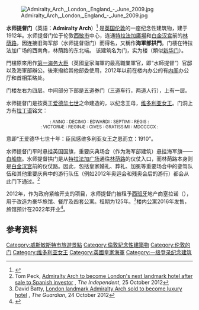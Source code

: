 [[File:Admiralty_Arch,_London,_England_-_June_2009.jpg|thumb]]

'''水师提督门'''（英語：'''Admiralty Arch'''）<ref>{{Cite web |url=https://www.admiraltyarch.co.uk/zh/%e5%8e%86%e5%8f%b2/ |title=水師提督門飯店官網 |accessdate=2019-10-17 |archive-date=2019-08-05 |archive-url=https://web.archive.org/web/20190805174526/https://www.admiraltyarch.co.uk/zh/%e5%8e%86%e5%8f%b2/ |dead-url=no }}</ref> 是[[英国|英国]][[伦敦|伦敦]]的一座纪念性建筑物，建于1912年。水师提督门位于伦敦[[西敏市|西敏市]]中心，连通[[特拉法加廣場|特拉法加廣場]]和[[白金汉宫|白金汉宫]]前的[[林荫路|林荫路]]，因连接旧海军部（水师提督衙门）而得名，又稱作'''海軍部拱門'''。门楼在特拉法加广场的西南角，林荫路的东北端。 该建筑名为门，实为楼（類似[[新华门|新华门]]）。

門樓原來用作[[第一海务大臣|第一海务大臣]]（英國皇家海軍的最高職業軍官，即“水師提督”）官邸以及海軍部辦公。後來撥給其他部委使用，2012年以前在楼内办公的有[[内阁|内阁]]办公厅和首相策略处。

门楼左右为四层。中间部分下部是五道券门（三道车行，两道人行），上有一层。

水师提督门是按英王[[爱德华七世|爱德华七世]]之命建造的，以纪念王母，[[维多利亚女王|维多利亚女王]]。门洞上方有[[拉丁语|拉丁语]]铭文：
<center>
<small> : ANNO : DECIMO : EDWARDI : SEPTIMI : REGIS :<br /> : VICTORIÆ : REGINÆ : CIVES : GRATISSIMI : MDCCCCX :</small>
</center>

意即“王爱德华七世十年：臣民感维多利亚女王之恩而立：1910”。

水师提督门平时悬挂英国国旗，重要庆典场合（作为海军部建筑）悬挂海军旗——[[白船旗|白船旗]]。水师提督拱门是从[[特拉法加广场|特拉法加广场]]通往[[林荫路|林荫路]]的仪仗入口，而林荫路本身则是[[白金汉宫|白金汉宫]]前的仪仗路。因此，包括皇家婚礼、葬礼、加冕等重要场合中的銮驾队伍和其他重要庆典中的游行队伍（例如2012年奥运会和残奥会后的游行）都会从此门下通过。<ref>Tom Peck, [http://www.independent.co.uk/news/uk/home-news/admiralty-arch-to-become-londons-next-landmark-hotel-after-sale-to-spanish-investor-8226016.html Admiralty Arch to become London's next landmark hotel after sale to Spanish investor] {{Wayback|url=http://www.independent.co.uk/news/uk/home-news/admiralty-arch-to-become-londons-next-landmark-hotel-after-sale-to-spanish-investor-8226016.html |date=20121128022236 }}, ''The Independent'', 25 October 2012</ref>

2012年，作为政府紧缩开支的项目，水师提督门被租予[[西班牙|西班牙]]地产商塞拉诺（{{lang-es|Rafael Serrano}}），用于改造为豪华旅馆、餐厅及四套公寓。租期为125年。<ref>David Batty, [http://www.guardian.co.uk/culture/2012/oct/24/admiralty-arch-sold-luxury-hotel?newsfeed=true London landmark Admiralty Arch sold to become luxury hotel] {{Wayback|url=http://www.guardian.co.uk/culture/2012/oct/24/admiralty-arch-sold-luxury-hotel?newsfeed=true |date=20121028011430 }}, ''The Guardian'', 24 October 2012</ref>楼内公寓2016年发售，旅馆预计在2022年开业<ref>{{cite news|newspaper=The Daily Telegraph|title=Admiralty Arch monument to open as Waldorf Astoria hotel by 2022|date=26 October 2017|author=Hannah Boland|url=https://www.telegraph.co.uk/business/2017/10/26/admiralty-arch-monument-open-waldorf-astoria-hotel-2022/|url-access=subscription|accessdate=2021-01-17|archive-date=2020-11-12|archive-url=https://web.archive.org/web/20201112025935/http://www.telegraph.co.uk/business/2017/10/26/admiralty-arch-monument-open-waldorf-astoria-hotel-2022/|dead-url=no}}</ref>。

==参考资料==
{{Reflist|2}}
{{伦敦地标}}

{{DEFAULTSORT:Admiralty}}
[[Category:威斯敏斯特市旅遊景點|Category:威斯敏斯特市旅遊景點]]
[[Category:倫敦紀念性建築物|Category:倫敦紀念性建築物]]
[[Category:伦敦的门|Category:伦敦的门]]
[[Category:维多利亚女王|Category:维多利亚女王]]
[[Category:英國皇家海軍|Category:英國皇家海軍]]
[[Category:一级登录纪念建筑|Category:一级登录纪念建筑]]